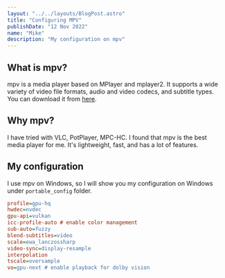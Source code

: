```yaml
---
layout: "../../layouts/BlogPost.astro"
title: "Configuring MPV"
publishDate: "12 Nov 2022"
name: "Mike"
description: "My configuration on mpv"
---
```



<Cool name={frontmatter.name} />


## What is mpv?

mpv is a media player based on MPlayer and mplayer2. It supports a wide variety of video file formats, audio and video codecs, and subtitle types. You can download it from [here](https://mpv.io/installation/).

## Why mpv?

I have tried with VLC, PotPlayer, MPC-HC. I found that mpv is the best media player for me. It's lightweight, fast, and has a lot of features.

## My configuration

I use mpv on Windows, so I will show you my configuration on Windows under `portable_config` folder.

```ini
profile=gpu-hq
hwdec=nvdec
gpu-api=vulkan
icc-profile-auto # enable color management
sub-auto=fuzzy
blend-subtitles=video
scale=ewa_lanczossharp
video-sync=display-resample
interpolation
tscale=oversample
vo=gpu-next # enable playback for dolby vision
```
